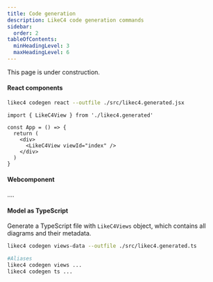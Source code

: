 ```yaml
---
title: Code generation
description: LikeC4 code generation commands
sidebar:
  order: 2
tableOfContents:
  minHeadingLevel: 3
  maxHeadingLevel: 6    
---
```



<Card title="Soon" icon="warning">
  This page is under construction.  
</Card>


#### React components

```sh
likec4 codegen react --outfile ./src/likec4.generated.jsx
```

```tsx
import { LikeC4View } from './likec4.generated'

const App = () => {
  return (
    <div>
      <LikeC4View viewId="index" />
    </div>
  )
}

```

#### Webcomponent

....

#### Model as TypeScript

Generate a TypeScript file with `LikeC4Views` object, which contains all diagrams and their metadata.

```sh
likec4 codegen views-data --outfile ./src/likec4.generated.ts

#Aliases
likec4 codegen views ...
likec4 codegen ts ...
```

